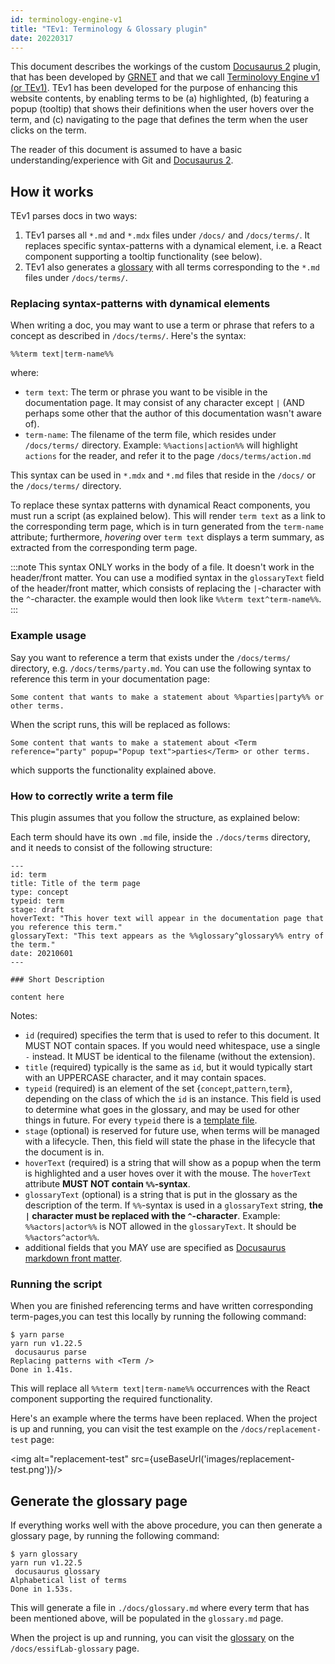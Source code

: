 ```yaml
---
id: terminology-engine-v1
title: "TEv1: Terminology & Glossary plugin"
date: 20220317
---
```


<!-- This file has an .MDX-extension (rather than a .MD extension
     to prevent it from being processed by `zzz-terminology-maintenance-script.rieks`)
-->

This document describes the workings of the custom [Docusaurus 2](https://v2.docusaurus.io/) plugin, that has been developed by [GRNET](https://grnet.gr/en/) and that we call [Terminolovy Engine v1 (or TEv1)](terminology-engine-v1). TEv1 has been developed for the purpose of enhancing this website contents, by enabling terms to be (a) highlighted, (b) featuring a popup (tooltip) that shows their definitions when the user hovers over the term, and (c) navigating to the page that defines the term when the user clicks on the term.

The reader of this document is assumed to have a basic understanding/experience with Git and [Docusaurus 2](https://v2.docusaurus.io/).

## How it works

TEv1 parses docs in two ways:

  1. TEv1 parses all `*.md` and `*.mdx` files under `/docs/` and `/docs/terms/`. It replaces specific syntax-patterns
  with a dynamical element, i.e. a React component supporting a tooltip functionality (see below).
  2. TEv1 also generates a [glossary](/docs/essifLab-glossary) with all terms corresponding to the `*.md` files under `/docs/terms/`.

### Replacing syntax-patterns with dynamical elements

When writing a doc, you may want to use a term or phrase that refers to a concept as described in `/docs/terms/`.
Here's the syntax:

```
%%term text|term-name%%
```

where:
- `term text`: The term or phrase you want to be visible in the documentation page.
  It may consist of any character except `|` (AND perhaps some other that the author of this documentation wasn't aware of).
- `term-name`: The filename of the term file, which resides under `/docs/terms/` directory.
  Example: `%%actions|action%%` will highlight `actions` for the reader, and refer it to the page `/docs/terms/action.md`

This syntax can be used in `*.mdx` and `*.md` files that reside in the `/docs/` or the `/docs/terms/` directory.

To replace these syntax patterns with dynamical React components, you must run a script (as explained below).
This will render `term text` as a link to the corresponding term page, which is in turn generated from the `term-name` attribute;
furthermore, *hovering* over `term text` displays a term summary, as extracted from the corresponding term page.

:::note
This syntax ONLY works in the body of a file. It doesn't work in the header/front matter.
You can use a modified syntax in the `glossaryText` field of the header/front matter,
which consists of replacing the `|`-character with the `^`-character.
the example would then look like `%%term text^term-name%%`.
:::
### Example usage

Say you want to reference a term that exists under the `/docs/terms/` directory,
e.g. `/docs/terms/party.md`. You can use the following syntax to reference
this term in your documentation page:

```
Some content that wants to make a statement about %%parties|party%% or other terms.
```

When the script runs, this will be replaced as follows:

```
Some content that wants to make a statement about <Term reference="party" popup="Popup text">parties</Term> or other terms.
```

which supports the functionality explained above.

### How to correctly write a term file

This plugin assumes that you follow the structure, as explained below:

Each term should have its own `.md` file, inside the `./docs/terms` directory,
and it needs to consist of the following structure:

```title="./docs/terms/term.md"
---
id: term
title: Title of the term page
type: concept
typeid: term
stage: draft
hoverText: "This hover text will appear in the documentation page that you reference this term."
glossaryText: "This text appears as the %%glossary^glossary%% entry of the term."
date: 20210601
---

### Short Description

content here
```

Notes:
- `id` (required) specifies the term that is used to refer to this document. It MUST NOT contain spaces. If you would need whitespace, use a single `-` instead. It MUST be identical to the filename (without the extension).
- `title` (required) typically is the same as `id`, but it would typically start with an UPPERCASE character, and it may contain spaces.
- `typeid` (required) is an element of the set {`concept`,`pattern`,`term`}, depending on the class of which the `id` is an instance. This field is used to determine what goes in the glossary, and may be used for other things in future. For every `typeid` there is a [template file](https://github.com/essif-lab/framework/tree/master/docs/tev1).
- `stage` (optional) is reserved for future use, when terms will be managed with a lifecycle. Then, this field will state the phase in the lifecycle that the document is in.
- `hoverText` (required) is a string that will show as a popup when the term is highlighted and a user hoves over it with the mouse. The `hoverText` attribute **MUST NOT contain `%%`-syntax**.
- `glossaryText` (optional) is a string that is put in the glossary as the description of the term. If `%%`-syntax is used in a `glossaryText` string, **the `|` character must be replaced with the `^`-character**. Example: `%%actors|actor%%` is NOT allowed in the `glossaryText`. It should be `%%actors^actor%%`.
- additional fields that you MAY use are specified as [Docusaurus markdown front matter](https://docusaurus.io/docs/api/plugins/@docusaurus/plugin-content-docs#markdown-front-matter).

### Running the script

When you are finished referencing terms and have written corresponding term-pages,you can test this locally by running the following command:

```.shell-script
$ yarn parse
yarn run v1.22.5
 docusaurus parse
Replacing patterns with <Term />
Done in 1.41s.
```

This will replace all `%%term text|term-name%%` occurrences with the React component
supporting the required functionality.

Here's an example where the terms have been replaced. When the project is up
and running, you can visit the test example on the `/docs/replacement-test` page:

<img alt="replacement-test" src={useBaseUrl('images/replacement-test.png')}/>

## Generate the glossary page

If everything works well with the above procedure, you can then generate a
glossary page, by running the following command:

```.shell script
$ yarn glossary
yarn run v1.22.5
 docusaurus glossary
Alphabetical list of terms
Done in 1.53s.
```

This will generate a file in `./docs/glossary.md` where every term that has been
mentioned above, will be populated in the `glossary.md` page.

When the project is up and running, you can visit the [glossary](/docs/essifLab-glossary) on the `/docs/essifLab-glossary` page.
